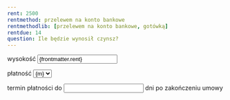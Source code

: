 ```yaml
---
rent: 2500
rentmethod: przelewem na konto bankowe
rentmethodlib: [przelewem na konto bankowe, gotówką]
rentdue: 14
question: Ile będzie wynosił czynsz?
---
```

wysokość <input type="text" name="rent" value={frontmatter.rent} />

płatność 
<select name="rentmethod">
{frontmatter.rentmethodlib.map(m => <option value={m} selected={frontmatter.rentmethod.includes(m)}>{m}</option>)}
</select>

termin płatności do <input type="number" name="rentdue" value={frontmatter.rentdue} /> dni po zakończeniu umowy